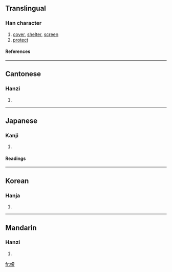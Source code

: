==Translingual==
===Han character===
{{Han char|rn=50|rad=巾|as=14|sn=17|four=4423<sub>2</sub>|canj=中月廿月人 (LBTBO)}}
# [[cover]], [[shelter]], [[screen]]
# [[protect]]
====References====
{{Han ref|kx=0337.200|dkj=09122|dj=0644.250|hdz=10755.130|uh=5E6A|ud=24170|bh=ECDC|bd=60636}}
----
==Cantonese==
===Hanzi===
{{yue-hanzi|jyut=|y=mung4}}
# {{defn|Cantonese}}
----
==Japanese==
===Kanji===
{{ja-kanji|grade=|rs=巾14}}
# {{defn|Japanese}} 
====Readings====
{{ja-readings|on=[[ぼう]] (bō), [[む]] (mu), [[もう]] (mō)|kun=[[ふくさ]] (fukusa)}}
----
==Korean==
===Hanja===
{{ko-hanja|hangeul=몽|rv=mong|mr=mong}}
# {{defn|Korean}}
----
==Mandarin==
===Hanzi===
{{cmn-hanzi|pin=[[méng]] (meng2)|wg=meng<sup>2</sup>}}
# {{defn|Mandarin}}

[[fr:幪]]